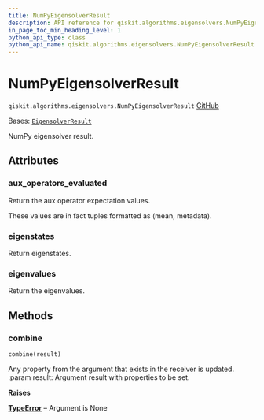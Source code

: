 ```yaml
---
title: NumPyEigensolverResult
description: API reference for qiskit.algorithms.eigensolvers.NumPyEigensolverResult
in_page_toc_min_heading_level: 1
python_api_type: class
python_api_name: qiskit.algorithms.eigensolvers.NumPyEigensolverResult
---
```


# NumPyEigensolverResult

<span id="qiskit.algorithms.eigensolvers.NumPyEigensolverResult" />

`qiskit.algorithms.eigensolvers.NumPyEigensolverResult` [GitHub](https://github.com/qiskit/qiskit/tree/stable/0.25/qiskit/algorithms/eigensolvers/numpy_eigensolver.py "view source code")

Bases: [`EigensolverResult`](qiskit.algorithms.eigensolvers.EigensolverResult "qiskit.algorithms.eigensolvers.eigensolver.EigensolverResult")

NumPy eigensolver result.

## Attributes

<span id="qiskit.algorithms.eigensolvers.NumPyEigensolverResult.aux_operators_evaluated" />

### aux\_operators\_evaluated

Return the aux operator expectation values.

These values are in fact tuples formatted as (mean, metadata).

<span id="qiskit.algorithms.eigensolvers.NumPyEigensolverResult.eigenstates" />

### eigenstates

Return eigenstates.

<span id="qiskit.algorithms.eigensolvers.NumPyEigensolverResult.eigenvalues" />

### eigenvalues

Return the eigenvalues.

## Methods

### combine

<span id="qiskit.algorithms.eigensolvers.NumPyEigensolverResult.combine" />

`combine(result)`

Any property from the argument that exists in the receiver is updated. :param result: Argument result with properties to be set.

**Raises**

[**TypeError**](https://docs.python.org/3/library/exceptions.html#TypeError "(in Python v3.12)") – Argument is None

